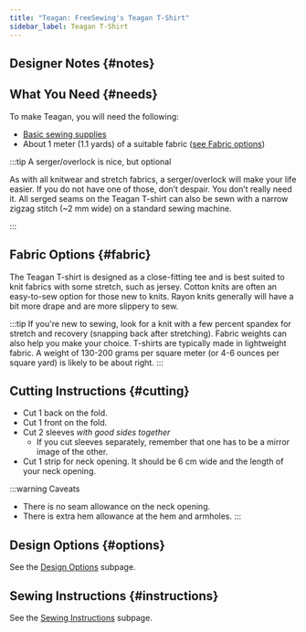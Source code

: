 ```yaml
---
title: "Teagan: FreeSewing's Teagan T-Shirt"
sidebar_label: Teagan T-Shirt
---
```



<DocusaurusDoc>
  <DesignInfo design="teagan" noDocsLink />
</DocusaurusDoc>

## Designer Notes {#notes}

<Notes />

## What You Need {#needs}

To make Teagan, you will need the following:

- [Basic sewing supplies](https://freesewing.org/docs/sewing/basic-sewing-supplies)
- About 1 meter (1.1 yards) of a suitable fabric ([see Fabric
  options](#fabric))

:::tip A serger/overlock is nice, but optional

As with all knitwear and stretch fabrics, a serger/overlock will make your life
easier. If you do not have one of those, don’t despair. You don’t really need
it. All serged seams on the Teagan T-shirt can also be sewn with a narrow
zigzag stitch (~2 mm wide) on a standard sewing machine.

:::

## Fabric Options {#fabric}

The Teagan T-shirt is designed as a close-fitting tee and is best suited to
knit fabrics with some stretch, such as jersey. Cotton knits are often an
easy-to-sew option for those new to knits. Rayon knits generally will have a
bit more drape and are more slippery to sew.

:::tip
If you're new to sewing, look for a knit with a few percent spandex for stretch
and recovery (snapping back after stretching). Fabric weights can also help you
make your choice. T-shirts are typically made in lightweight fabric. A weight
of 130-200 grams per square meter (or 4-6 ounces per square yard) is likely to
be about right.
:::

## Cutting Instructions {#cutting}

- Cut 1 back on the fold.
- Cut 1 front on the fold.
- Cut 2 sleeves _with good sides together_
  - If you cut sleeves separately, remember that one has to be a mirror image
    of the other.
- Cut 1 strip for neck opening. It should be 6 cm wide and the length of your
  neck opening.

:::warning Caveats

- There is no seam allowance on the neck opening.
- There is extra hem allowance at the hem and armholes.
  :::

## Design Options {#options}

<MiniTip>See the [Design Options](/docs/designs/teagan/options/) subpage.</MiniTip>

## Sewing Instructions {#instructions}

<MiniTip>See the [Sewing Instructions](/docs/designs/teagan/instructions/) subpage.</MiniTip>
